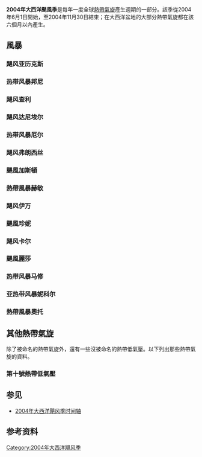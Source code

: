 {{Expand|time=2015-06-25}}
{{Infobox hurricane season 
| Basin=Atl
| Year=2004
| Track = 2004 Atlantic hurricane season summary map.png
| First storm formed=2004年7月31日
| Last storm dissipated=2004年12月2日
| Strongest storm name=[[飓风伊万|飓风伊万]]
| Strongest storm pressure = 910
| Strongest storm winds = 145
| Total depressions=16
| Total storms=15
| Total hurricanes=9
| Total intense=6
| Damages=61148
| Damagespost=有史以來創下損失總額排名為五的[[熱帶氣旋|熱帶氣旋]]季
| Inflated=1
| Fatalities=3261
| five seasons=[[2002年大西洋颶風季|2002]]、[[2003年大西洋颶風季|2003]]、'''2004'''、[[2005年大西洋颶風季|2005]]、[[2006年大西洋颶風季|2006]]
| Season timeline=2004年大西洋颶風季時間軸
}}

'''2004年大西洋颶風季'''是每年一度全球[[熱帶氣旋|熱帶氣旋]]產生週期的一部分。該季從2004年6月1日開始，至2004年11月30日結束；在大西洋盆地的大部分熱帶氣旋都在該六個月以內產生。


{{TOCleft}}
{{Clear}}

== 風暴 ==
=== 飓风亚历克斯 ===
{{infobox hurricane small new
|Basin=Atl
|Image=Alex 2004-08-05.jpg
|Track=Alex 2004 track.png
|Formed=2004年7月31日
|Dissipated=2004年8月6日
|1-min winds=105
|Pressure=957
}}
{{main|2004年飓风亚历克斯}}
{{Clear}}

=== 热带风暴邦尼 ===
{{infobox hurricane small new
|Basin=Atl
|Image=TS Bonnie 2004.jpg
|Track=Bonnie 2004 track.png
|Formed=2004年8月3日
|Dissipated=2004年8月14日
|1-min winds=55
|Pressure=1001
}}
{{main|2004年热带风暴邦尼}}
{{Clear}}

=== 飓风查利 ===
{{infobox hurricane small new
|Basin=Atl
|Image=Hurricane Charley 2004.jpg
|Track=Charley 2004 track.png
|Formed=2004年8月9日
|Dissipated=2004年8月14日
|1-min winds=130
|Pressure=941
}}
{{main|飓风查利}}
{{Clear}}

=== 飓风达尼埃尔 ===
{{infobox hurricane small new
|Basin=Atl
|Image=Danielle_2004-08-16.png
|Track=Danielle 2004 track.png
|Formed=2004年8月13日
|Dissipated=2004年8月21日
|1-min winds=95
|Pressure=964
}}
{{main|2004年飓风达尼埃尔}}
{{Clear}}

=== 热带风暴厄尔 ===
{{infobox hurricane small new
|Basin=Atl
|Image=Earl 2004-08-15.jpg
|Track=Earl 2004 track.png
|Formed=2004年8月13日
|Dissipated=2004年8月16日
|1-min winds=45
|Pressure=1009
}}
{{main|2004年热带风暴厄尔}}
{{Clear}}

=== 飓风弗朗西丝 ===
{{infobox hurricane small new
|Basin=Atl
|Image=Hurricane Frances 2004.jpg
|Track=Frances 2004 track.png
|Formed=2004年8月25日
|Dissipated=2004年9月8日
|1-min winds=125
|Pressure=935
}}
{{main|飓风弗朗西丝}}
{{Clear}}

=== 颶風加斯頓 ===
{{infobox hurricane small new
|Basin=Atl
|Image=Gaston_2004-08-29.png
|Track=Gaston 2004 track.png
|Formed=2004年8月27日
|Dissipated=2004年9月1日
|1-min winds=65
|Pressure=986
}}
{{Clear}}

=== 熱帶風暴赫敏 ===
{{infobox hurricane small new
|Basin=Atl
|Image=Hermine Aug 30 2004 1535Z.jpg
|Track=Hermine 2004 track.png
|Formed=2004年8月27日
|Dissipated=2004年8月31日
|1-min winds=50
|Pressure=1002
}}
{{Clear}}

=== 飓风伊万 ===
{{infobox hurricane small new
|Basin=Atl
|Image=Hurricane Ivan.jpg
|Track=Ivan 2004 track.png
|Formed=2004年9月2日
|Dissipated=2004年9月24日
|1-min winds=145
|Pressure=910
}}
{{main|飓风伊万}}
{{clear}}

=== 颶風珍妮 ===
{{infobox hurricane small new
|Basin=Atl
|Image=Jeanne 2004-09-26 0315Z.png
|Track=Jeanne 2004 track.png
|Formed=2004年9月13日
|Dissipated=2004年9月28日
|1-min winds=105
|Pressure=950
}}
{{main|飓风珍妮}}
{{clear}}

=== 飓风卡尔 ===
{{infobox hurricane small new
|Basin=Atl
|Image=Karl 2004-09-21 0120Z.png
|Track=Karl 2004 track.png
|Formed=2004年9月16日
|Dissipated=2004年9月24日
|1-min winds=125
|Pressure=938
}}
{{main|2004年飓风卡尔}}
{{clear}}

=== 颶風麗莎 ===
{{infobox hurricane small new
|Basin=Atl
|Image=Hurricane Lisa 02 oct 2004 1300Z.jpg
|Track=Lisa 2004 track.png
|Formed=2004年9月19日
|Dissipated=2004年10月3日
|1-min winds=65
|Pressure=987
}}
{{clear}}

=== 热带风暴马修 ===
{{infobox hurricane small new
|Basin=Atl
|Image=Tropical Storm Matthew (2004).jpg
|Track=Matthew 2004 track.png
|Formed=2004年10月8日
|Dissipated=2004年10月10日
|1-min winds=40
|Pressure=997
}}
{{main|2004年热带风暴马修}}
{{clear}}

=== 亚热带风暴妮科尔 ===
{{Infobox hurricane small new
|Basin=Atl
|Type=subtropical
|Image=Nicole 2004-10-10.png
|Track=Nicole 2004 track.png
|Formed=2005年10月10日
|Dissipated=2005年10月11日
|1-min winds=45
|Pressure=986
}}
{{main|2004年亚热带风暴妮科尔}}
{{clear}}

=== 熱帶風暴奧托 ===
{{infobox hurricane small new
|Basin=Atl
|Image=Tropical Storm Otto 2004.jpg
|Track=Otto 2004 track.png
|Formed=2004年11月29日
|Dissipated=2004年12月2日
|1-min winds=45
|Pressure=995
}}
{{clear}}

== 其他熱帶氣旋 ==
除了被命名的熱帶氣旋外，還有一些沒被命名的熱帶低氣壓。以下列出那些熱帶氣旋的資料。

=== 第十號熱帶低氣壓 ===
{{infobox hurricane small new
|Basin=Atl
|Image=TD ten 2004.jpg
|Track=10-L 2004 track.png
|Formed=2004年9月7日
|Dissipated=2004年9月9日
|1-min winds=30
|Pressure=1009
}}
{{clear}}

== 参见 ==
* [[2004年大西洋飓风季时间轴|2004年大西洋飓风季时间轴]]

== 参考资料 ==
{{reflist}}

{{2004 Atlantic hurricane season buttons}}
{{大西洋颶風季}}
[[Category:2004年大西洋飓风季|Category:2004年大西洋飓风季]]